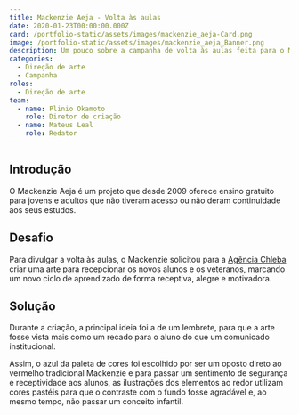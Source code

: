 ```yaml
---
title: Mackenzie Aeja - Volta às aulas
date: 2020-01-23T00:00:00.000Z
card: /portfolio-static/assets/images/mackenzie_aeja-Card.png
image: /portfolio-static/assets/images/mackenzie_aeja_Banner.png
description: Um pouco sobre a campanha de volta às aulas feita para o Mackenzie Aeja.
categories:
  - Direção de arte
  - Campanha
roles:
  - Direção de arte
team:
  - name: Plinio Okamoto
    role: Diretor de criação
  - name: Mateus Leal
    role: Redator
---
```



## Introdução

O Mackenzie Aeja é um projeto que desde 2009 oferece ensino gratuito para jovens e adultos que não tiveram acesso ou não deram continuidade aos seus estudos.

## Desafio

Para divulgar a volta às aulas, o Mackenzie solicitou para a [Agência Chleba](https://www.chleba.net/) criar uma arte para recepcionar os novos alunos e os veteranos, marcando um novo ciclo de aprendizado de forma receptiva, alegre e motivadora.

## Solução

Durante a criação, a principal ideia foi a de um lembrete, para que a arte fosse vista mais como um recado para o aluno do que um comunicado institucional.

Assim, o azul da paleta de cores foi escolhido por ser um oposto direto ao vermelho tradicional Mackenzie e para passar um sentimento de segurança e receptividade aos alunos, as ilustrações dos elementos ao redor utilizam cores pastéis para que o contraste com o fundo fosse agradável e, ao mesmo tempo, não passar um conceito infantil.

<Picture
  src={mackCartaz}
  alt="Cartaz com a frase &quot; Sejam bem-vindos a um novo ano cheio de desafios oportunidades e conquistas ao alcance de todos.&quot;"/>

<Picture
  src={mackBanner}
  alt="Banner para o site do Mackenzie com a arte adaptada do cartaz."/>

<Picture
  src={mackInsta}
  alt="Post do Instagram com a arte adaptada do cartaz."/>
